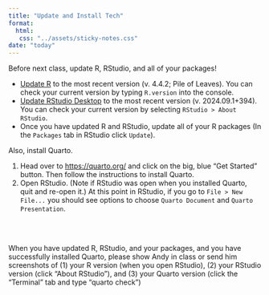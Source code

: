 ```yaml
---
title: "Update and Install Tech"
format:
  html:
   css: "../assets/sticky-notes.css"
date: "today"
---
```


Before next class, update R, RStudio, and all of your packages!

- [Update R](https://www.r-project.org/) to the most recent version (v. 4.4.2; Pile of Leaves). You can check your current version by typing `R.version` into the console.
- [Update RStudio Desktop](https://posit.co/download/rstudio-desktop/) to the most recent version (v. 2024.09.1+394). You can check your current version by selecting `RStudio > About RStudio`.
- Once you have updated R and RStudio, update all of your R packages (In the `Packages` tab in RStudio click `Update`).


Also, install Quarto.

1.  Head over to <https://quarto.org/> and click on the big, blue "Get Started" button. Then follow the instructions to install Quarto.
2.  Open RStudio. (Note if RStudio was open when you installed Quarto, quit and re-open it.) At this point in RStudio, if you go to `File > New File...` you should see options to choose `Quarto Document` and `Quarto Presentation`.


<br /><br />

:::fyi
When you have updated R, RStudio, and your packages, and you have successfully installed Quarto, please show Andy in class or send him screenshots of (1) your R version (when you open RStudio), (2) your RStudio version (click "About RStudio"), and (3) your Quarto version (click the "Terminal" tab and type "quarto check")
:::



<br />



